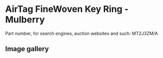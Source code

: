 
# AirTag FineWoven Key Ring - Mulberry

Part number, for search engines, auction websites and such: MT2J3ZM/A

## Image gallery

<div style={{ width: '100%', maxWidth: '768px' }}>
<GalleryComponent
    images={[
      {
        original: "/everysource/MT2J3.webp",
        thumbnail: "/everypreview/MT2J3.webp",
      },
      {
        original: "/everysource/MT2J3_AV1.webp",
        thumbnail: "/everypreview/MT2J3_AV1.webp",
      },
      {
        original: "/everysource/MT2J3_AV2.webp",
        thumbnail: "/everypreview/MT2J3_AV2.webp",
      }
    ]}
  />
</div>